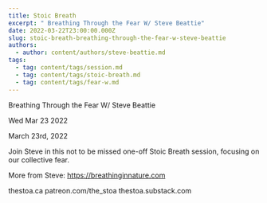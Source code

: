 ```yaml
---
title: Stoic Breath
excerpt: " Breathing Through the Fear W/ Steve Beattie"
date: 2022-03-22T23:00:00.000Z
slug: stoic-breath-breathing-through-the-fear-w-steve-beattie
authors:
  - author: content/authors/steve-beattie.md
tags:
  - tag: content/tags/session.md
  - tag: content/tags/stoic-breath.md
  - tag: content/tags/fear-w.md
---
```




 Breathing Through the Fear W/ Steve Beattie

Wed Mar 23 2022

March 23rd, 2022

Join Steve in this not to be missed one-off Stoic Breath session, focusing on our collective fear.

More from Steve: https://breathinginnature.com

thestoa.ca
patreon.com/the_stoa
thestoa.substack.com



